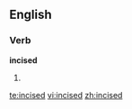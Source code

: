 
==English==

===Verb===
'''incised'''

# {{past of|[[incise]]}}

[[te:incised]]
[[vi:incised]]
[[zh:incised]]